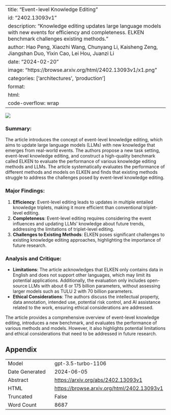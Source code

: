 
---
title: "Event-level Knowledge Editing"
id: "2402.13093v1"
description: "Knowledge editing updates large language models with new events for efficiency and completeness. ELKEN benchmark challenges existing methods."
author: Hao Peng, Xiaozhi Wang, Chunyang Li, Kaisheng Zeng, Jiangshan Duo, Yixin Cao, Lei Hou, Juanzi Li
date: "2024-02-20"
image: "https://browse.arxiv.org/html/2402.13093v1/x1.png"
categories: ['architectures', 'production']
format:
  html:
    code-overflow: wrap
---

![](https://browse.arxiv.org/html/2402.13093v1/x1.png)

### Summary:
The article introduces the concept of event-level knowledge editing, which aims to update large language models (LLMs) with new knowledge that emerges from real-world events. The authors propose a new task setting, event-level knowledge editing, and construct a high-quality benchmark called ELKEN to evaluate the performance of various knowledge editing methods and LLMs. The article systematically evaluates the performance of different methods and models on ELKEN and finds that existing methods struggle to address the challenges posed by event-level knowledge editing.

### Major Findings:
1. **Efficiency**: Event-level editing leads to updates in multiple entailed knowledge triplets, making it more efficient than conventional triplet-level editing.
2. **Completeness**: Event-level editing requires considering the event influences and updating LLMs’ knowledge about future trends, addressing the limitations of triplet-level editing.
3. **Challenges to Existing Methods**: ELKEN poses significant challenges to existing knowledge editing approaches, highlighting the importance of future research.

### Analysis and Critique:
- **Limitations**: The article acknowledges that ELKEN only contains data in English and does not support other languages, which may limit its potential applications. Additionally, the evaluation only includes open-source LLMs with about 6 or 175 billion parameters, without assessing larger models such as TULU 2 with 70 billion parameters.
- **Ethical Considerations**: The authors discuss the intellectual property, data annotation, intended use, potential risk control, and AI assistance related to the work, ensuring ethical considerations are addressed.

The article provides a comprehensive overview of event-level knowledge editing, introduces a new benchmark, and evaluates the performance of various methods and models. However, it also highlights potential limitations and ethical considerations that need to be addressed in future research.

## Appendix

|          |          |
|----------|----------|
| Model     | gpt-3.5-turbo-1106       |
| Date Generated     | 2024-06-05       |
| Abstract | [https://arxiv.org/abs/2402.13093v1](https://arxiv.org/abs/2402.13093v1)        |
| HTML     | [https://browse.arxiv.org/html/2402.13093v1](https://browse.arxiv.org/html/2402.13093v1)       |
| Truncated       | False       |
| Word Count       | 8687       |
